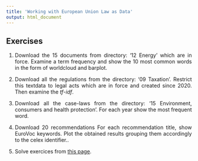 ```yaml
---
title: 'Working with European Union Law as Data'
output: html_document
---
```


<style>
body {
text-align: justify}
</style>

## Exercises

1. Download the 15 documents from directory: '12 Energy' which are in force. Examine a term frequency and show the 10 most common words in the form of worldcloud and barplot.

2. Download all the regulations from the directory: '09 Taxation'. Restrict this textdata to legal acts which are in force and created since 2020. Then examine the $tf$-$idf$.

3. Download all the case-laws from the directory: '15 Environment, consumers and health protection'. For each year show the most frequent word.

4. Download 20 recommendations For each recommendation title, show EuroVoc keywords. Plot the obtained results grouping them accordingly to the celex identifier..

5. Solve exercices from [this page](https://regexone.com).
